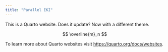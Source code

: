 ```yaml
---
title: "Parallel EKI"
---
```


This is a Quarto website. Does it update? Now with a different theme.

$$
\overline{m}_n
$$

To learn more about Quarto websites visit <https://quarto.org/docs/websites>.
